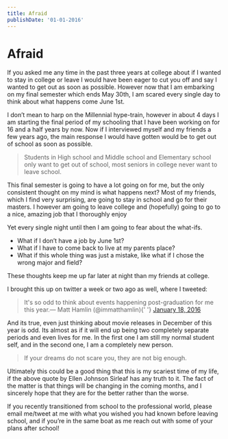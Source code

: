 ```yaml
---
title: Afraid
publishDate: '01-01-2016'
---
```


# Afraid

If you asked me any time in the past three years at college about if I wanted to stay in college or leave I would have been eager to cut you off and say I wanted to get out as soon as possible. However now that I am embarking on my final semester which ends May 30th, I am scared every single day to think about what happens come June 1st.

I don’t mean to harp on the Millennial hype-train, however in about 4 days I am starting the final period of my schooling that I have been working on for 16 and a half years by now. Now if I interviewed myself and my friends a few years ago, the main response I would have gotten would be to get out of school as soon as possible.

> Students in High school and Middle school and Elementary school only want to get out of school, most seniors in college never want to leave school.

This final semester is going to have a lot going on for me, but the only consistent thought on my mind is what happens next? Most of my friends, which I find very surprising, are going to stay in school and go for their masters. I however am going to leave college and (hopefully) going to go to a nice, amazing job that I thoroughly enjoy

Yet every single night until then I am going to fear about the what-ifs.

- What if I don’t have a job by June 1st?
- What if I have to come back to live at my parents place?
- What if this whole thing was just a mistake, like what if I chose the wrong major and field?

These thoughts keep me up far later at night than my friends at college.

I brought this up on twitter a week or two ago as well, where I tweeted:

<blockquote class="twitter-tweet tw-align-center" lang="en">
  <p lang="en" dir="ltr">
    It&#39;s so odd to think about events happening post-graduation for me this
    year.&mdash; Matt Hamlin (@immatthamlin){' '}
    <a href="https://twitter.com/immatthamlin/status/688932733490343938">
      January 18, 2016
    </a>
  </p>
</blockquote>

And its true, even just thinking about movie releases in December of this year is odd. Its almost as if it will end up being two completely separate periods and even lives for me. In the first one I am still my normal student self, and in the second one, I am a completely new person.

> If your dreams do not scare you, they are not big enough.

Ultimately this could be a good thing that this is my scariest time of my life, if the above quote by Ellen Johnson Sirleaf has any truth to it. The fact of the matter is that things will be changing in the coming months, and I sincerely hope that they are for the better rather than the worse.

If you recently transitioned from school to the professional world, please email me/tweet at me with what you wished you had known before leaving school, and if you’re in the same boat as me reach out with some of your plans after school!
